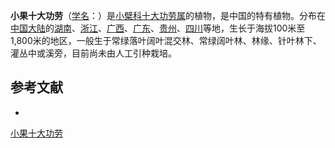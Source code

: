 {{Speciesbox
| name = 小果十大功劳
| status = 
| status_system = 
| image =
| genus = Mahonia
| species = bodinieri
| authority = Gagnep.
}}

'''小果十大功劳'''（[[学名|学名]]：{{lang|la|''Mahonia bodinieri''}}）是[[小檗科|小檗科]][[十大功劳属|十大功劳属]]的植物，是中国的特有植物。分布在[[中国大陆|中国大陆]]的[[湖南|湖南]]、[[浙江|浙江]]、[[广西|广西]]、[[广东|广东]]、[[贵州|贵州]]、[[四川|四川]]等地，生长于海拔100米至1,800米的地区，一般生于常绿落叶阔叶混交林、常绿阔叶林、林缘、针叶林下、灌丛中或溪旁，目前尚未由人工引种栽培。

== 参考文献 ==
<div class="references-small">
* {{cite web| url =http://www.bioinfo.cn/db05/KmzwSpecies.php?action=view&id=2309| title =小果十大功劳| work =《中国高等植物数据库全库》| publisher =中国科学院微生物研究所| author =昆明植物研究所| accessdate =2009-02-23| deadurl =yes| archiveurl =https://web.archive.org/web/20160305025836/http://www.bioinfo.cn/db05/KmzwSpecies.php?action=view&id=2309| archivedate =2016-03-05}}
</div>
{{Taxonbar|from=Q10959175}}

[[Category:十大功劳属|小果十大功劳]]


{{植物小作品}}